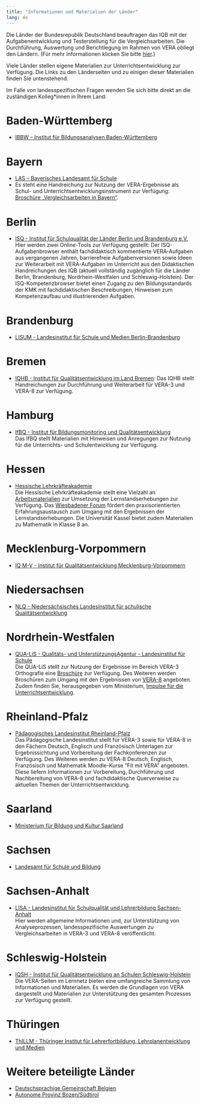 ```yaml
---
title: "Informationen und Materialien der Länder"
lang: de
---
```


Die Länder der Bundesrepublik Deutschland beauftragen das IQB mit der Aufgabenentwicklung und Testerstellung für die Vergleichsarbeiten. Die Durchführung, Auswertung und Berichtlegung im Rahmen von VERA obliegt den Ländern. (Für mehr Informationen klicken Sie bitte [hier](https://www.iqb.hu-berlin.de/vera).)

Viele Länder stellen eigene Materialien zur Unterrichtsentwicklung zur Verfügung. Die Links zu den Länderseiten und zu einigen dieser Materialien finden Sie untenstehend.

Im Falle von landesspezifischen Fragen wenden Sie sich bitte direkt an die zuständigen Kolleg\*innen in Ihrem Land:

# Baden-Württemberg

* [IBBW – Institut für Bildungsanalysen Baden-Württemberg](https://ibbw.kultus-bw.de/,Lde/Startseite/Kompetenzmessung)

# Bayern

* [LAS – Bayerisches Landesamt für Schule](https://www.las.bayern.de/qualitaetsagentur/vergleichsarbeiten/vergleichsarbeiten.html)
* Es steht eine Handreichung zur Nutzung der VERA-Ergebnisse als Schul- und Unterrichtsentwicklungsinstrument zur Verfügung: [Broschüre „Vergleichsarbeiten in Bayern“](https://www.las.bayern.de/qualitaetsagentur/vergleichsarbeiten/vera/downloads/vera_in_bayern.pdf).

# Berlin

* [ISQ - Institut für Schulqualität der Länder Berlin und Brandenburg e.V.](https://www.isq.berlin/wordpress/vergleichsarbeiten/)<br/>
Hier werden zwei Online-Tools zur Verfügung gestellt: Der ISQ-Aufgabenbrowser enthält fachdidaktisch kommentierte VERA-Aufgaben aus vergangenen Jahren, barrierefreie Aufgabenversionen sowie Ideen zur Weiterarbeit mit VERA-Aufgaben im Unterricht aus den Didaktischen Handreichungen des IQB (aktuell vollständig zugänglich für die Länder Berlin, Brandenburg, Nordrhein-Westfalen und Schleswig-Holstein). Der ISQ-Kompetenzbrowser bietet einen Zugang zu den Bildungsstandards der KMK mit fachdidaktischen Beschreibungen, Hinweisen zum Kompetenzaufbau und illustrierenden Aufgaben.

# Brandenburg

* [LISUM - Landesinstitut für Schule und Medien Berlin-Brandenburg](https://lisum.berlin-brandenburg.de/aufgabenschwerpunkte/schulentwicklung/unterrichtsentwicklung/zentrale-pruefungen/vergleichsarbeiten-vera)

# Bremen

* [IQHB - Institut für Qualitätsentwicklung im Land Bremen](https://www.bildung.bremen.de/fachbereich-2-lernstandserhebungen-und-kompetenzmessung-399594): Das IQHB stellt Handreichungen zur Durchführung und Weiterarbeit für VERA-3 und VERA-8 zur Verfügung.

# Hamburg

* [IfBQ - Institut für Bildungsmonitoring und Qualitätsentwicklung](https://www.kermit-hamburg.de/index.php?id_page=7)<br/>
Das IfBQ stellt Materialien mit Hinweisen und Anregungen zur Nutzung für die Unterrichts- und Schulentwicklung zur Verfügung.

# Hessen

* [Hessische Lehrkräfteakademie](https://lehrkraefteakademie.hessen.de/zentrale-lernstandserhebungen)<br/>
Die Hessische Lehrkräfteakademie stellt eine Vielzahl an [Arbeitsmaterialien](https://lehrkraefteakademie.hessen.de/zentrale-lernstandserhebungen/faqs-und-arbeitshilfen-fuer-lehrkraefte) zur Umsetzung der Lernstandserhebungen zur Verfügung. Das [Wiesbadener Forum](https://lehrkraefteakademie.hessen.de/Zentrale-Lernstandserhebungen/Schulischer-Austausch) fördert den praxisorientierten Erfahrungsaustausch zum Umgang mit den Ergebnissen der Lernstandserhebungen. Die Universität Kassel bietet zudem Materialien zu Mathematik in Klasse 8 an.

# Mecklenburg-Vorpommern

* [IQ M-V - Institut für Qualitätsentwicklung Mecklenburg-Vorpommern](http://www.bildung-mv.de/lehrer/qualitaet_von_schule/vergleichsarbeiten/)

# Niedersachsen

* [NLQ - Niedersächsisches Landesinstitut für schulische Qualitätsentwicklung](https://www.mk.niedersachsen.de/startseite/schule/schulqualitaet/evaluation_iv/vergleichsarbeiten_vera/vergleichsarbeiten-vera-135419.html)

# Nordrhein-Westfalen

* [QUA-LiS - Qualitäts- und UnterstützungsAgentur - Landesinstitut für Schule](https://www.schulentwicklung.nrw.de/)<br/>
Die QUA-LiS stellt zur Nutzung der Ergebnisse im Bereich VERA-3 Orthografie eine [Broschüre](http://www.schulentwicklung.nrw.de/e/upload/mat_2014/Vera-3_Unterrichtsentwicklung-Rechtschreiben_Modul_5.pdf) zur Verfügung. Des Weiteren werden Broschüren zum Umgang mit den Ergebnissen von [VERA-8](https://www.schulentwicklung.nrw.de/e/lernstand8/allgemeine-informationen/ziele/index.html) angeboten. Zudem finden Sie, herausgegeben vom Ministerium, [Impulse für die Unterrichtsentwicklung](http://www.schulentwicklung.nrw.de/e/upload/download/mat_11-12/NRW-Broschuere-Lernstand_VERA-2012.pdf).

# Rheinland-Pfalz

* [Pädagogisches Landesinstitut Rheinland-Pfalz](https://bildung.rlp.de/vera)<br/>
Das Pädagogische Landesinstitut stellt für VERA-3 sowie für VERA-8 in den Fächern Deutsch, Englisch und Französisch Unterlagen zur Ergebnissichtung und Vorbereitung der Fachkonferenzen zur Verfügung. Des Weiteren werden zu VERA-8 Deutsch, Englisch, Französisch und Mathematik Moodle-Kurse "Fit mit VERA" angeboten. Diese liefern Informationen zur Vorbereitung, Durchführung und Nachbereitung von VERA-8 und fachdidaktische Querverweise zu aktuellen Themen der Unterrichtsentwicklung.

# Saarland

* [Ministerium für Bildung und Kultur Saarland](https://www.saarland.de/mbk/DE/portale/bildungsserver/schulentwicklung-und-qualtitaetssicherung/qualitaetssicherungschulen/allgemeinbildendeschulen/allgemeinbildendeschulen#doc20982740-98d2-44ad-a811-6d58d60ec28abodyText3)

# Sachsen

* [Landesamt für Schule und Bildung](https://www.schule.sachsen.de/kompetenztest-6633.html)

# Sachsen-Anhalt

* [LISA - Landesinstitut für Schulqualität und Lehrerbildung Sachsen-Anhalt](https://lisa.sachsen-anhalt.de/schulqualitaet/bildungsmonitoring#c380402)<br/>
Hier werden allgemeine Informationen und, zur Unterstützung von Analyseprozessen, landesspezifische Auswertungen zu Vergleichsarbeiten in VERA-3 und VERA-8 veröffentlicht.

# Schleswig-Holstein

* [IQSH - Institut für Qualitätsentwicklung an Schulen Schleswig-Holstein](https://www.schleswig-holstein.de/DE/landesregierung/themen/bildung-hochschulen/schulqualitaet/VERA/vergleichsarbeiten_node.html)<br/>
Die VERA-Seiten im Lernnetz bieten eine umfangreiche Sammlung von Informationen und Materialien. Es werden die Grundlagen von VERA dargestellt und Materialien zur Unterstützung des gesamten Prozesses zur Verfügung gestellt.

# Thüringen

* [ThILLM - Thüringer Institut für Lehrerfortbildung, Lehrplanentwicklung und Medien](http://www.schulportal-thueringen.de/thueringer-kompetenztests)

# Weitere beteiligte Länder

* [Deutschsprachige Gemeinschaft Belgien](http://www.ostbelgienbildung.be/desktopdefault.aspx/tabid-4727/8366_read-46056/)
* [Autonome Provinz Bozen/Südtirol](https://www.provinz.bz.it/evaluationsstelle-deutschsprachiges-bildungssystem/default.asp)
